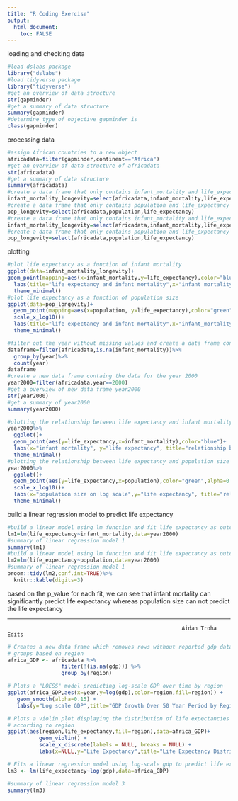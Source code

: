 ```yaml
---
title: "R Coding Exercise"
output:
  html_document:
    toc: FALSE
---
```


loading and checking data

```r
#load dslabs package
library("dslabs")
#load tidyverse package
library("tidyverse")
#get an overview of data structure
str(gapminder)
#get a summary of data structure
summary(gapminder)
#determine type of objective gapminder is
class(gapminder)
```

processing data

```r
#assign African countries to a new object
africadata=filter(gapminder,continent=="Africa")
#get an overview of data structure of africadata
str(africadata)
#get a summary of data structure
summary(africadata)
#create a data frame that only contains infant_mortality and life_expectancy from africadata
infant_mortality_longevity=select(africadata,infant_mortality,life_expectancy)
#create a data frame that only contains population and life_expectancy
pop_longevity=select(africadata,population,life_expectancy)
#create a data frame that only contains infant_mortality and life_expectancy from africadata
infant_mortality_longevity=select(africadata,infant_mortality,life_expectancy)
#create a data frame that only contains population and life_expectancy
pop_longevity=select(africadata,population,life_expectancy)
```

plotting

```r

#plot life expectancy as a function of infant mortality
ggplot(data=infant_mortality_longevity)+
geom_point(mapping=aes(x=infant_mortality,y=life_expectancy),color="blue")+
  labs(title="life expectancy and infant mortality",x="infant mortality",y="life expectancy")+
  theme_minimal()
#plot life expectancy as a function of population size
ggplot(data=pop_longevity)+
  geom_point(mapping=aes(x=population, y=life_expectancy),color="green")+
  scale_x_log10()+
  labs(title="life expectancy and infant mortality",x="infant_mortality",y="life expectancy")+
  theme_minimal()

```

```r
#filter out the year without missing values and create a data frame contains the year and count
dataframe=filter(africadata,is.na(infant_mortality))%>%
  group_by(year)%>%
  count(year)
dataframe
#create a new data frame containg the data for the year 2000
year2000=filter(africadata,year==2000)
#get a overview of new data frame year2000
str(year2000)
#get a summary of year2000
summary(year2000)
```


```r
#plotting the relationship between life expectancy and infant mortality for year 2000
year2000%>%
  ggplot()+
  geom_point(aes(y=life_expectancy,x=infant_mortality),color="blue")+
  labs(x="infant mortality", y="life expectancy", title="relationship between infant mortality and life expectancy")+
  theme_minimal()
#plotting the relationship between life expectancy and population size for year 2000
year2000%>%
  ggplot()+
  geom_point(aes(y=life_expectancy,x=population),color="green",alpha=0.5)+
  scale_x_log10()+
  labs(x="population size on log scale",y="life expectancy", title="relationship between life expectancy and populaton size")+
  theme_minimal()
```

build a linear regression model to predict life expectancy

```r
#build a linear model using lm function and fit life expectancy as outcome, and infant mortality as the predictor
lm1=lm(life_expectancy~infant_mortality,data=year2000)
#summary of linear regression model 1
summary(lm1)
#build a linear model using lm function and fit life expectancy as outcome, and population size as the predictor
lm2=lm(life_expectancy~population,data=year2000)
#summary of linear regression model 1
broom::tidy(lm2,conf.int=TRUE)%>%
  knitr::kable(digits=3)

```

based on the p_value for each fit, we can see that infant mortality can significantly predict life expectancy whereas population size can not predict the life expectancy

-----------------------------------------------------------------------------------------------------------------------
                                                           Aidan Troha Edits
```r
# Creates a new data frame which removes rows without reported gdp data &
# groups based on region
africa_GDP <- africadata %>%
                 filter(!(is.na(gdp))) %>%
                 group_by(region)

# Plots a "LOESS" model predicting log-scale GDP over time by region
ggplot(africa_GDP,aes(x=year,y=log(gdp),color=region,fill=region)) +
   geom_smooth(alpha=0.15) +
   labs(y="Log scale GDP",title="GDP Growth Over 50 Year Period by Region")
```
```r
# Plots a violin plot displaying the distribution of life expectancies
# according to region
ggplot(aes(region,life_expectancy,fill=region),data=africa_GDP)+
          geom_violin() +
          scale_x_discrete(labels = NULL, breaks = NULL) +
          labs(x=NULL,y="Life Expectancy",title="Life Expectancy Distributed by Region")
```
```r
# Fits a linear regression model using log-scale gdp to predict life expectancy
lm3 <- lm(life_expectancy~log(gdp),data=africa_GDP)

#summary of linear regression model 3
summary(lm3)
```
